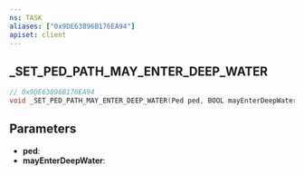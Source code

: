 ```yaml
---
ns: TASK
aliases: ["0x9DE63896B176EA94"]
apiset: client
---
```

## _SET_PED_PATH_MAY_ENTER_DEEP_WATER

```c
// 0x9DE63896B176EA94
void _SET_PED_PATH_MAY_ENTER_DEEP_WATER(Ped ped, BOOL mayEnterDeepWater);
```


## Parameters
* **ped**:
* **mayEnterDeepWater**: